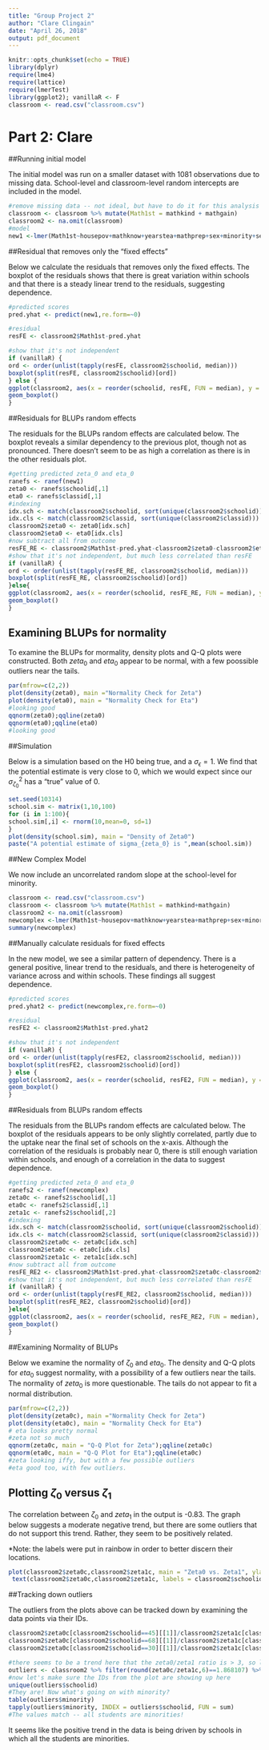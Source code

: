 ```yaml
---
title: "Group Project 2"
author: "Clare Clingain"
date: "April 26, 2018"
output: pdf_document
---
```


```r
knitr::opts_chunk$set(echo = TRUE)
library(dplyr)
require(lme4)
require(lattice)
require(lmerTest)
library(ggplot2); vanillaR <- F
classroom <- read.csv("classroom.csv")
```
# Part 2: Clare

##Running initial model

The initial model was run on a smaller dataset with 1081 observations due to missing data. School-level and classroom-level random intercepts are included in the model.

```r
#remove missing data -- not ideal, but have to do it for this analysis
classroom <- classroom %>% mutate(Math1st = mathkind + mathgain)
classroom2 <- na.omit(classroom)
#model
new1 <-lmer(Math1st~housepov+mathknow+yearstea+mathprep+sex+minority+ses+(1|schoolid)+(1|classid),data=classroom2)
```

##Residual that removes only the "fixed effects"

Below we calculate the residuals that removes only the fixed effects. The boxplot of the residuals shows that there is great variation within schools and that there is a steady linear trend to the residuals, suggesting dependence. 

```r
#predicted scores
pred.yhat <- predict(new1,re.form=~0)

#residual
resFE <- classroom2$Math1st-pred.yhat

#show that it's not independent
if (vanillaR) {
ord <- order(unlist(tapply(resFE, classroom2$schoolid, median)))
boxplot(split(resFE, classroom2$schoolid)[ord])
} else {
ggplot(classroom2, aes(x = reorder(schoolid, resFE, FUN = median), y = resFE)) +
geom_boxplot()
}
```

##Residuals for BLUPs random effects

The residuals for the BLUPs random effects are calculated below. The boxplot reveals a similar dependency to the previous plot, though not as pronounced. There doesn't seem to be as high a correlation as there is in the other residuals plot. 

```r
#getting predicted zeta_0 and eta_0
ranefs <- ranef(new1)
zeta0 <- ranefs$schoolid[,1]
eta0 <- ranefs$classid[,1]
#indexing
idx.sch <- match(classroom2$schoolid, sort(unique(classroom2$schoolid))) 
idx.cls <- match(classroom2$classid, sort(unique(classroom2$classid))) 
classroom2$zeta0 <- zeta0[idx.sch]
classroom2$eta0 <- eta0[idx.cls]
#now subtract all from outcome
resFE_RE <- classroom2$Math1st-pred.yhat-classroom2$zeta0-classroom2$eta0
#show that it's not independent, but much less correlated than resFE
if (vanillaR) {
ord <- order(unlist(tapply(resFE_RE, classroom2$schoolid, median)))
boxplot(split(resFE_RE, classroom2$schoolid)[ord])
}else{
ggplot(classroom2, aes(x = reorder(schoolid, resFE_RE, FUN = median), y = resFE_RE)) +
geom_boxplot()
}
```

## Examining BLUPs for normality

To examine the BLUPs for mormality, density plots and Q-Q plots were constructed. Both $zeta_0$ and $eta_0$ appear to be normal, with a few poossible outliers near the tails. 

```r
par(mfrow=c(2,2))
plot(density(zeta0), main ="Normality Check for Zeta")
plot(density(eta0), main = "Normality Check for Eta")
#looking good
qqnorm(zeta0);qqline(zeta0)
qqnorm(eta0);qqline(eta0)
#looking good
```

##Simulation

Below is a simulation based on the H0 being true, and a $\sigma_{\epsilon} = 1$. We find that the potential estimate is very close to 0, which we would expect since our $\sigma^2_{\zeta_0}$ has a "true" value of 0. 

```r
set.seed(10314)
school.sim <- matrix(1,10,100)
for (i in 1:100){
school.sim[,i] <- rnorm(10,mean=0, sd=1)
}
plot(density(school.sim), main = "Density of Zeta0")
paste("A potential estimate of sigma_{zeta_0} is ",mean(school.sim))
```

##New Complex Model

We now include an uncorrelated random slope at the school-level for minority. 

```r
classroom <- read.csv("classroom.csv")
classroom <- classroom %>% mutate(Math1st = mathkind+mathgain)
classroom2 <- na.omit(classroom)
newcomplex <-lmer(Math1st~housepov+mathknow+yearstea+mathprep+sex+minority+ses+(minority|schoolid)+(1|classid),data=classroom2)
summary(newcomplex)
```

##Manually calculate residuals for fixed effects

In the new model, we see a similar pattern of dependency. There is a general positive, linear trend to the residuals, and there is heterogeneity of variance across and within schools. These findings all suggest dependence.

```r
#predicted scores
pred.yhat2 <- predict(newcomplex,re.form=~0)

#residual
resFE2 <- classroom2$Math1st-pred.yhat2

#show that it's not independent
if (vanillaR) {
ord <- order(unlist(tapply(resFE2, classroom2$schoolid, median)))
boxplot(split(resFE2, classroom2$schoolid)[ord])
} else {
ggplot(classroom2, aes(x = reorder(schoolid, resFE2, FUN = median), y = resFE2)) +
geom_boxplot()
}
```

##Residuals from BLUPs random effects

The residuals from the BLUPs random effects are calculated below. The boxplot of the residuals appears to be only slightly correlated, partly due to the uptake near the final set of schools on the x-axis. Although the correlation of the residuals is probably near 0, there is still enough variation within schools, and enough of a correlation in the data to suggest dependence. 

```r
#getting predicted zeta_0 and eta_0
ranefs2 <- ranef(newcomplex)
zeta0c <- ranefs2$schoolid[,1]
eta0c <- ranefs2$classid[,1]
zeta1c <- ranefs2$schoolid[,2]
#indexing
idx.sch <- match(classroom2$schoolid, sort(unique(classroom2$schoolid))) 
idx.cls <- match(classroom2$classid, sort(unique(classroom2$classid))) 
classroom2$zeta0c <- zeta0c[idx.sch]
classroom2$eta0c <- eta0c[idx.cls]
classroom2$zeta1c <- zeta1c[idx.sch]
#now subtract all from outcome
resFE_RE2 <- classroom2$Math1st-pred.yhat-classroom2$zeta0c-classroom2$eta0c-(classroom2$minority*classroom2$zeta1c)
#show that it's not independent, but much less correlated than resFE
if (vanillaR) {
ord <- order(unlist(tapply(resFE_RE2, classroom2$schoolid, median)))
boxplot(split(resFE_RE2, classroom2$schoolid)[ord])
}else{
ggplot(classroom2, aes(x = reorder(schoolid, resFE_RE2, FUN = median), y = resFE_RE2)) +
geom_boxplot()
}
```

##Examining Normality of BLUPs

Below we examine the normality of $\zeta_0$ and $eta_0$. The density and Q-Q plots for $eta_0$ suggest normality, with a possibility of a few outliers near the tails. The normality of $zeta_0$ is more questionable. The tails do not appear to fit a normal distribution.

```r
par(mfrow=c(2,2))
plot(density(zeta0c), main ="Normality Check for Zeta")
plot(density(eta0c), main = "Normality Check for Eta")
# eta looks pretty normal
#zeta not so much
qqnorm(zeta0c, main = "Q-Q Plot for Zeta");qqline(zeta0c)
qqnorm(eta0c, main = "Q-Q Plot for Eta");qqline(eta0c)
#zeta looking iffy, but with a few possible outliers
#eta good too, with few outliers. 
```

## Plotting $\zeta_0$ versus $\zeta_1$

The correlation between $\zeta_0$ and $zeta_1$ in the output is -0.83. The graph below suggests a moderate negative trend, but there are some outliers that do not support this trend. Rather, they seem to be positively related. 

*Note: the labels were put in rainbow in order to better discern their locations.

```r
plot(classroom2$zeta0c,classroom2$zeta1c, main = "Zeta0 vs. Zeta1", ylab = "Zeta1",xlab = "Zeta0", pch=19)
 text(classroom2$zeta0c,classroom2$zeta1c, labels = classroom2$schoolid, cex = 0.8, col = rainbow(100))
```


##Tracking down outliers

The outliers from the plots above can be tracked down by examining the data points via their IDs. 

```r
classroom2$zeta0c[classroom2$schoolid==45][[1]]/classroom2$zeta1c[classroom2$schoolid==45][[1]]
classroom2$zeta0c[classroom2$schoolid==68][[1]]/classroom2$zeta1c[classroom2$schoolid==68][[1]]
classroom2$zeta0c[classroom2$schoolid==30][[1]]/classroom2$zeta1c[classroom2$schoolid==30][[1]]

#there seems to be a trend here that the zeta0/zeta1 ratio is > 3, so let's filter it out
outliers <- classroom2 %>% filter(round(zeta0c/zeta1c,6)==1.868107) %>% select(zeta0c,zeta1c,schoolid,minority)
#now let's make sure the IDs from the plot are showing up here
unique(outliers$schoolid)
#They are! Now what's going on with minority?
table(outliers$minority)
tapply(outliers$minority, INDEX = outliers$schoolid, FUN = sum)
#The values match -- all students are minorities!
```

It seems like the positive trend in the data is being driven by schools in which all the students are minorities. 